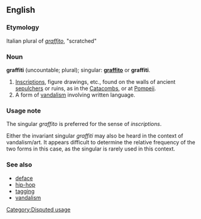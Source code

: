 ==English==
===Etymology===
Italian plural of ''[[graffito]]'', "scratched"

===Noun===
'''graffiti''' (uncountable; plural); singular: '''[[graffito]]''' or '''graffiti'''.

#[[Inscription]]s, figure drawings, etc., found on the walls of ancient [[sepulchers]] or ruins, as in the [[Catacomb]]s, or at [[Pompeii]].
#A form of [[vandalism]] involving written language.

===Usage note===

The singular ''graffito'' is preferred for the sense of ''inscriptions''.

Either the invariant singular ''graffiti'' may also be heard in the context of vandalism/art.  It appears difficult to determine the relative frequency of the two forms in this case, as the singular is rarely used in this context.

===See also===
*[[deface]]
*[[hip-hop]]<!-- one- and two-word non-hyphenated forms? -->
*[[tagging]]
*[[vandalism]]

[[Category:Disputed usage]]